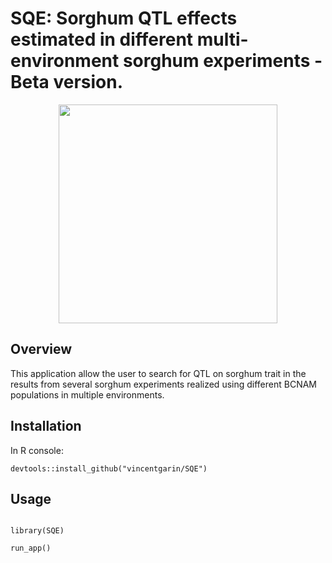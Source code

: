 SQE: Sorghum QTL effects estimated in different multi-environment sorghum experiments - Beta version.
====

<p align="center">
  <img src="inst/app/www/hex-SQE.png" width="350">
</p>

## Overview

This application allow the user to search for QTL on sorghum trait in the results from several sorghum experiments realized using different BCNAM populations in multiple environments.

## Installation

In R console:

```
devtools::install_github("vincentgarin/SQE")

```

## Usage


```

library(SQE)

run_app()

```
